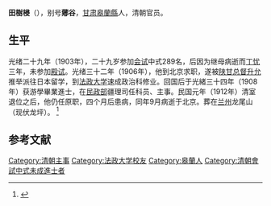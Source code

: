 '''田樹梫'''（{{bd|1874年||1912年|9月}}），别号'''薌谷'''，[[甘肃|甘肃]][[皋蘭縣|皋蘭縣]]人，清朝官员。

==生平==
光绪二十九年（1903年），二十九岁参加[[会试|会试]]中式289名，后因为继母病逝而[[丁忧|丁忧]]三年，未参加[[殿试|殿试]]。光绪三十二年（1906年），他到北京求职，遂被[[陕甘总督|陕甘总督]][[升允|升允]]推举派往日本留学，到[[法政大学|法政大学]]速成政治科修业。回国后于光緒三十四年（1908年）获游學畢業進士，在[[民政部_(清)|民政部]]疆理司任科员、主事。民国元年（1912年）清室退位之后，他仍任原职，四个月后患病，同年9月病逝于北京。葬在[[兰州|兰州]]龙尾山（现伏龙坪）。 <ref>{{Cite web |url=http://www.gs.xinhuanet.com/news/2009-01/22/content_15523599.htm |title=百年“海归”：再说甘肃最早的出国留学生，新华网，2009-01-22 |access-date=2011-11-06 |archive-date=2016-03-04 |archive-url=https://web.archive.org/web/20160304124231/http://www.gs.xinhuanet.com/news/2009-01/22/content_15523599.htm |dead-url=yes }}</ref>

==参考文献==
{{reflist}}

{{光緒三十四年游學畢業進士}}

{{DEFAULTSORT:Tian田}}
[[Category:清朝主事|Category:清朝主事]]
[[Category:法政大学校友|Category:法政大学校友]]
[[Category:皋蘭人|Category:皋蘭人]]
[[Category:清朝會試中式未成進士者|Category:清朝會試中式未成進士者]]
